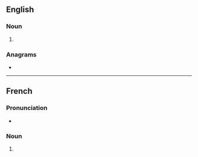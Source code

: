 {{also|Sacs|SACs}}
==English==

===Noun===
{{head|en|noun form}}

# {{plural of|en|sac}}

===Anagrams===
* {{anagrams|en|a=acss|ASCs|CASS|CSAs|Cass|cass}}

----

==French==

===Pronunciation===
* {{rhymes|fr|ak}}

===Noun===
{{head|fr|noun form|g=m}}

# {{plural of|fr|sac}}